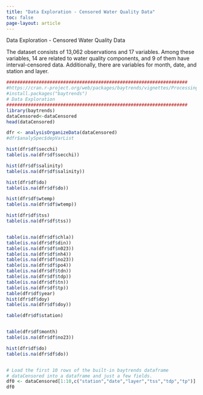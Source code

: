 ```yaml
---
title: "Data Exploration - Censored Water Quality Data"
toc: false
page-layout: article
---
```



Data Exploration - Censored Water Quality Data


The dataset consists of 13,062 observations and 17 variables. Among these variables, 14 are related to water quality components, and 9 of them have interval-censored data. Additionally, there are variables for month, date, and station and layer.


```r
###################################################################
#https://cran.r-project.org/web/packages/baytrends/vignettes/Processing_Censored_Data.html
#install.packages("baytrends")
# Data Exploration 
###################################################################
library(baytrends)
dataCensored<-dataCensored
head(dataCensored)

dfr <- analysisOrganizeData(dataCensored)
#dfr$analySpec$depVarList

hist(dfr$df$secchi)
table(is.na(dfr$df$secchi))

hist(dfr$df$salinity)
table(is.na(dfr$df$salinity))

hist(dfr$df$do)
table(is.na(dfr$df$do))

hist(dfr$df$wtemp)
table(is.na(dfr$df$wtemp))

hist(dfr$df$tss)
table(is.na(dfr$df$tss))


table(is.na(dfr$df$chla))
table(is.na(dfr$df$din))
table(is.na(dfr$df$n023))
table(is.na(dfr$df$nh4))
table(is.na(dfr$df$no23))
table(is.na(dfr$df$po4))
table(is.na(dfr$df$tdn))
table(is.na(dfr$df$tdp))
table(is.na(dfr$df$tn))
table(is.na(dfr$df$tp))
table(dfr$df$year)
hist(dfr$df$doy)
table(is.na(dfr$df$doy))

table(dfr$df$station)


table(dfr$df$month)
table(is.na(dfr$df$no23))

hist(dfr$df$do)
table(is.na(dfr$df$do))


# Load the first 10 rows of the built-in baytrends dataframe
# dataCensored into a dataframe and just a few fields.
df0 <- dataCensored[1:10,c("station","date","layer","tss","tdp","tp")]
df0
```
